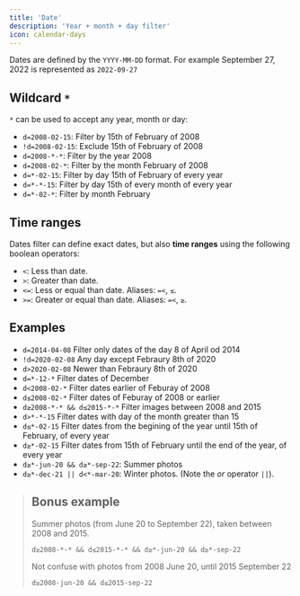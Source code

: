 ```yaml
---
title: 'Date'
description: 'Year + month + day filter'
icon: calendar-days
---
```


Dates are defined by the `YYYY-MM-DD` format. For example September 27, 2022 is represented as `2022-09-27`



## Wildcard `*`

`*` can be used to accept any year, month or day:

- `d=2008-02-15`: Filter by 15th of February of 2008
- `!d=2008-02-15`: Exclude 15th of February of 2008
- `d=2008-*-*`: Filter by the year 2008
- `d=2008-02-*`: Filter by the month February of 2008  
- `d=*-02-15`: Filter by day 15th of February of every year
- `d=*-*-15`: Filter by day 15th of every month of every year
- `d=*-02-*`: Filter by month February


## Time ranges

Dates filter can define exact dates, but also **time ranges** using the following boolean operators:

- `<`: Less than date.
- `>`: Greater than date.
- `<=`: Less or equal than date. Aliases: `=<`, `≤`.
- `>=`: Greater or equal than date.  Aliases: `=<`, `≥`.


## Examples

- `d=2014-04-08` Filter only dates of the day 8 of April od 2014
- `!d=2020-02-08` Any day except Febraury 8th of 2020
- `d>2020-02-08` Newer than Febraury 8th of 2020
- `d=*-12-*` Filter dates of December
- `d<2008-02-*` Filter dates earlier of Feburay of 2008 
- `d≤2008-02-*` Filter dates of Feburay of 2008 or earlier
- `d≥2008-*-* && d≤2015-*-*` Filter images between 2008 and 2015
- `d>*-*-15` Filter dates with day of the month greater than 15
- `d≤*-02-15` Filter dates from the begining of the year until 15th of February, of every year
- `d≥*-02-15` Filter dates from 15th of February until the end of the year, of every year
- `d≥*-jun-20 && d≥*-sep-22`: Summer photos 
- `d≥*-dec-21 || d<*-mar-20`: Winter photos. (Note the *or* operator `||`).

> ## Bonus example
>
> Summer photos (from June 20 to September 22), taken between 2008 and 2015.
>
> ```
> d≥2008-*-* && d≤2015-*-* && d≥*-jun-20 && d≥*-sep-22
> ```
>
> Not confuse with photos from 2008 June 20, until 2015 September 22
>
> ```
> d≥2008-jun-20 && d≤2015-sep-22
> ```